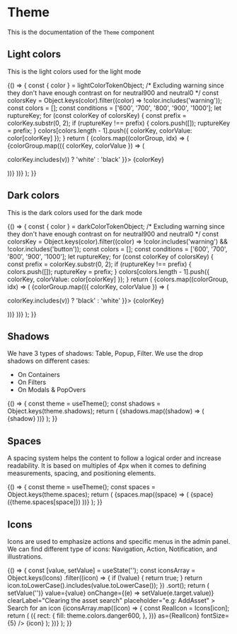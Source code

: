 <!--- TimePicker.stories.mdx --->


<Meta title="Design System/Components/Theme" component={Box} />

# Theme

This is the documentation of the `Theme` component

## Light colors

This is the light colors used for the light mode

<Canvas>
  <Story name="light colors">
    {() => {
      const { color } = lightColorTokenObject;
      /* Excluding warning since they don't have enough contrast on for neutral900 and neutral0 */
      const colorsKey = Object.keys(color).filter((color) => !color.includes('warning'));
      const colors = [];
      const conditions = ['600', '700', '800', '900', '1000'];
      let ruptureKey;
      for (const colorKey of colorsKey) {
        const prefix = colorKey.substr(0, 2);
        if (ruptureKey !== prefix) {
          colors.push([]);
          ruptureKey = prefix;
        }
        colors[colors.length - 1].push({ colorKey, colorValue: color[colorKey] });
      }
      return (
        <Box>
          <Grid>
            {colors.map((colorGroup, idx) => (
              <GridItem key={`color-group-${idx}`} padding={4}>
                <Stack spacing={2}>
                  {colorGroup.map(({ colorKey, colorValue }) => (
                    <div key={colorKey} style={{ padding: '12px', background: colorValue }}>
                      <p style={{ color: conditions.some((v) => colorKey.includes(v)) ? 'white' : 'black' }}>
                        {colorKey}
                      </p>
                    </div>
                  ))}
                </Stack>
              </GridItem>
            ))}
          </Grid>
        </Box>
      );
    }}
  </Story>
</Canvas>

## Dark colors

This is the dark colors used for the dark mode

<Canvas>
  <Story name="dark colors">
    {() => {
      const { color } = darkColorTokenObject;
      /* Excluding warning since they don't have enough contrast on for neutral900 and neutral0 */
      const colorsKey = Object.keys(color).filter((color) => !color.includes('warning') && !color.includes('button'));
      const colors = [];
      const conditions = ['600', '700', '800', '900', '1000'];
      let ruptureKey;
      for (const colorKey of colorsKey) {
        const prefix = colorKey.substr(0, 2);
        if (ruptureKey !== prefix) {
          colors.push([]);
          ruptureKey = prefix;
        }
        colors[colors.length - 1].push({ colorKey, colorValue: color[colorKey] });
      }
      return (
        <Box>
          <Grid>
            {colors.map((colorGroup, idx) => (
              <GridItem key={`color-group-${idx}`} padding={4}>
                <Stack spacing={2}>
                  {colorGroup.map(({ colorKey, colorValue }) => (
                    <div key={colorKey} style={{ padding: '12px', background: colorValue }}>
                      <p style={{ color: conditions.some((v) => colorKey.includes(v)) ? 'black' : 'white' }}>
                        {colorKey}
                      </p>
                    </div>
                  ))}
                </Stack>
              </GridItem>
            ))}
          </Grid>
        </Box>
      );
    }}
  </Story>
</Canvas>

## Shadows

We have 3 types of shadows: Table, Popup, Filter. We use the drop shadows on different cases:
- On Containers
- On Filters 
- On Modals & PopOvers 


<Canvas>
  <Story name="shadows">
    {() => {
      const theme = useTheme();
      const shadows = Object.keys(theme.shadows);
      return (
        <Box padding={8} background="neutral100">
          <Grid gap={4}>
            {shadows.map((shadow) => (
              <GridItem padding={8} shadow={shadow} background="neutral0" col={3} key={shadow}>
                <Typography>{shadow}</Typography>
              </GridItem>
            ))}
          </Grid>
        </Box>
      );
    }}
  </Story>
</Canvas>

## Spaces

A spacing system helps the content to follow a logical order and increase readability. It is based on multiples of 4px when it comes to defining measurements, spacing, and positioning elements.

<Canvas>
  <Story name="spaces">
    {() => {
      const theme = useTheme();
      const spaces = Object.keys(theme.spaces);
      return (
        <Box padding={8} background="neutral100">
          <Stack spacing={1}>
            {spaces.map((space) => (
              <Flex key={`space-${space}`}>
                <Box paddingLeft={2}>
                  <Typography>{space}</Typography> <Typography variant="pi">({theme.spaces[space]})</Typography>
                </Box>
              </Flex>
            ))}
          </Stack>
        </Box>
      );
    }}
  </Story>
</Canvas>

## Icons

Icons are used to emphasize actions and specific menus in the admin panel. We can find different type of icons: Navigation, Action, Notification, and illustrations.

<Canvas>
  <Story
    name="icons"
    parameters={{
      storyshots: { disable: true },
    }}
  >
    {() => {
      const [value, setValue] = useState('');
      const iconsArray = Object.keys(Icons)
        .filter((icon) => {
          if (!value) {
            return true;
          }
          return icon.toLowerCase().includes(value.toLowerCase());
        })
        .sort();
      return (
        <Box>
          <Box paddingBottom={8}>
            <SearchForm>
              <Searchbar
                name="searchbar"
                onClear={() => setValue('')}
                value={value}
                onChange={(e) => setValue(e.target.value)}
                clearLabel="Clearing the asset search"
                placeholder="e.g: AddAsset"
              >
                Search for an icon
              </Searchbar>
            </SearchForm>
          </Box>
          <Box padding={8} background="neutral100">
            <Grid gap={2}>
              {iconsArray.map((icon) => {
                const RealIcon = Icons[icon];
                return (
                  <GridItem padding={2} col={2} key={icon} background={'neutral0'}>
                    <Box>
                      <Icon
                        aria-hidden={true}
                        colors={(theme) => ({
                          rect: {
                            fill: theme.colors.danger600,
                          },
                        })}
                        as={RealIcon}
                        fontSize={5}
                      />
                    </Box>
                    <Box>
                      <Tooltip description="Copy import">
                        <CopyToClipboard text={`import ${icon} from '@strapi/icons/${icon}';`}>
                          <Typography fontWeight="bold" as="button" type="button">
                            {icon}
                          </Typography>
                        </CopyToClipboard>
                      </Tooltip>
                    </Box>
                  </GridItem>
                );
              })}
            </Grid>
          </Box>
        </Box>
      );
    }}
  </Story>
</Canvas>
